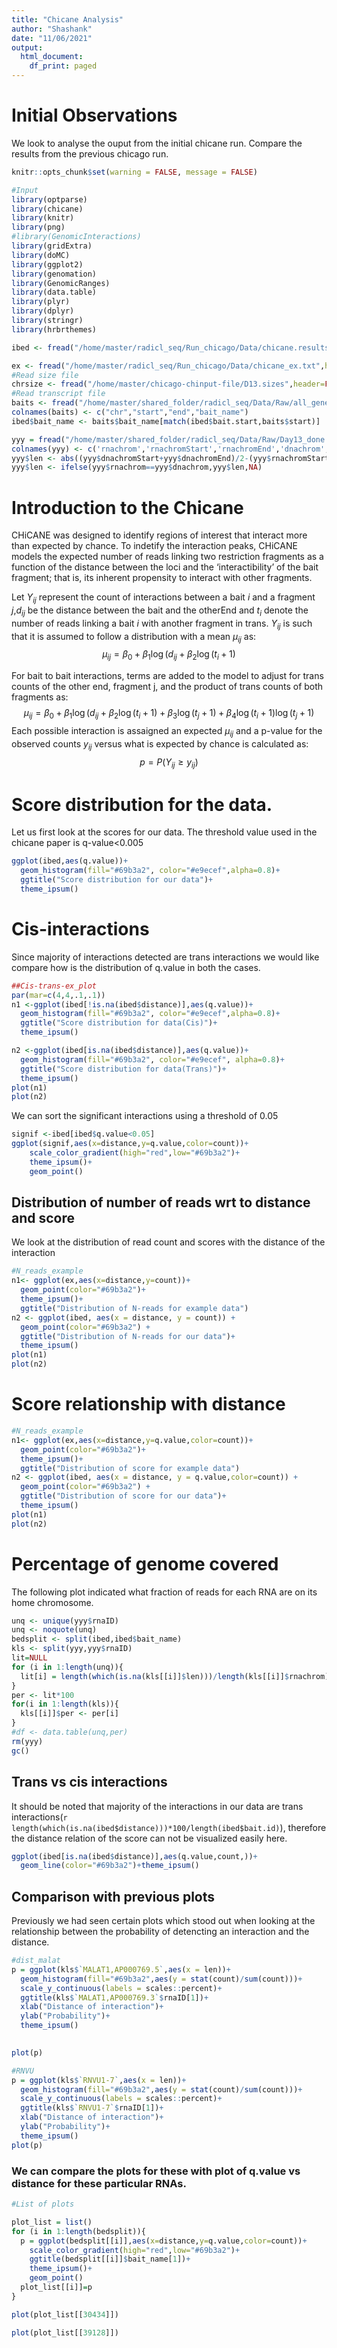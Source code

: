 ```yaml
---
title: "Chicane Analysis"
author: "Shashank"
date: "11/06/2021"
output:
  html_document:
    df_print: paged
---
```


# Initial Observations

We look to analyse the ouput from the initial chicane run. Compare the results from the previous chicago run.

```r
knitr::opts_chunk$set(warning = FALSE, message = FALSE) 
```


```r
#Input
library(optparse)
library(chicane)
library(knitr)
library(png)
#library(GenomicInteractions)
library(gridExtra)
library(doMC)
library(ggplot2)
library(genomation)
library(GenomicRanges)
library(data.table)
library(plyr)
library(dplyr)
library(stringr)
library(hrbrthemes)

ibed <- fread("/home/master/radicl_seq/Run_chicago/Data/chicane.results.rdcl.txt",header=TRUE,stringsAsFactors = FALSE,quote = "")

ex <- fread("/home/master/radicl_seq/Run_chicago/Data/chicane_ex.txt",header=TRUE,stringsAsFactors = FALSE,quote = "")
#Read size file
chrsize <- fread("/home/master/chicago-chinput-file/D13.sizes",header=FALSE,stringsAsFactors = FALSE,quote = "")
#Read transcript file
baits <- fread("/home/master/shared_folder/radicl_seq/Data/Raw/all_genes_location.txt",header = FALSE,stringsAsFactors = FALSE)
colnames(baits) <- c("chr","start","end","bait_name")
ibed$bait_name <- baits$bait_name[match(ibed$bait.start,baits$start)]

yyy = fread("/home/master/shared_folder/radicl_seq/Data/Raw/Day13_done.bedpe",header=FALSE,stringsAsFactors = FALSE,quote = "")
colnames(yyy) <- c('rnachrom','rnachromStart','rnachromEnd','dnachrom','dnachromStart','dnachromEnd','rnaID')
yyy$len <- abs((yyy$dnachromStart+yyy$dnachromEnd)/2-(yyy$rnachromStart+yyy$rnachromEnd)/2)
yyy$len <- ifelse(yyy$rnachrom==yyy$dnachrom,yyy$len,NA)


```
# Introduction to the Chicane 

CHiCANE was designed to identify regions of interest that interact more than expected by chance. To indetify the interaction peaks, CHiCANE models the expected number of reads linking two restriction fragments as a function of the distance between the loci and the ‘interactibility’ of the bait fragment; that is, its inherent propensity to interact with other fragments.

Let $Y_{ij}$ represent the count of interactions between a bait $i$ and a fragment $j$,$d_{ij}$ be the distance between the bait and the otherEnd and $t_{i}$ denote the number of reads linking a bait $i$ with another fragment in trans. $Y_{ij}$ is such that it is assumed to follow a distribution with a mean $\mu_{ij}$ as:
$$ \mu_{ij} = \beta_0 + \beta_1 \log(d_{ij} + \beta_2 \log(t_i+1) $$


For bait to bait interactions, terms are added to the model to adjust for trans counts of the other end, fragment j, and the product of trans counts of both fragments as:
$$ \mu_{ij} = \beta_0 + \beta_1 \log(d_{ij} + \beta_2 \log(t_i+1)  + \beta_3 \log(t_j + 1) + \beta_4 \log(t_i +1) \log(t_j+1)$$
Each possible interaction is assaigned an expected $\mu_{ij}$ and a p-value for the observed counts $y_{ij}$ versus what is expected by chance is calculated as:
$$p = P(Y_{ij} \geq y_{ij})$$



# Score distribution for the data.

Let us first look at the scores for our data. The threshold value used in the chicane paper is q-value<0.005

```r
ggplot(ibed,aes(q.value))+
  geom_histogram(fill="#69b3a2", color="#e9ecef",alpha=0.8)+
  ggtitle("Score distribution for our data")+
  theme_ipsum()
```

# Cis-interactions

Since majority of interactions detected are trans interactions we would like compare how is the distribution of q.value in both the cases.

```r
##Cis-trans-ex_plot
par(mar=c(4,4,.1,.1))
n1 <-ggplot(ibed[!is.na(ibed$distance)],aes(q.value))+
  geom_histogram(fill="#69b3a2", color="#e9ecef",alpha=0.8)+
  ggtitle("Score distribution for data(Cis)")+
  theme_ipsum()

n2 <-ggplot(ibed[is.na(ibed$distance)],aes(q.value))+
  geom_histogram(fill="#69b3a2", color="#e9ecef", alpha=0.8)+
  ggtitle("Score distribution for data(Trans)")+
  theme_ipsum()
plot(n1)
plot(n2)

```

We can sort the significant interactions using a threshold of 0.05

```r
signif <-ibed[ibed$q.value<0.05]
ggplot(signif,aes(x=distance,y=q.value,color=count))+
    scale_color_gradient(high="red",low="#69b3a2")+
    theme_ipsum()+
    geom_point()
```

## Distribution of number of reads wrt to distance and score

We look at the distribution of read count and scores with the distance of the interaction

```r
#N_reads_example
n1<- ggplot(ex,aes(x=distance,y=count))+
  geom_point(color="#69b3a2")+
  theme_ipsum()+
  ggtitle("Distribution of N-reads for example data")
n2 <- ggplot(ibed, aes(x = distance, y = count)) +
  geom_point(color="#69b3a2") +
  ggtitle("Distribution of N-reads for our data")+
  theme_ipsum()
plot(n1)
plot(n2)
```

# Score relationship with distance
```r
#N_reads_example
n1<- ggplot(ex,aes(x=distance,y=q.value,color=count))+
  geom_point(color="#69b3a2")+
  theme_ipsum()+
  ggtitle("Distribution of score for example data")
n2 <- ggplot(ibed, aes(x = distance, y = q.value,color=count)) +
  geom_point(color="#69b3a2") +
  ggtitle("Distribution of score for our data")+
  theme_ipsum()
plot(n1)
plot(n2)
```

# Percentage of genome covered
The following plot indicated what fraction of reads for each RNA are on its home chromosome.

```r
unq <- unique(yyy$rnaID)
unq <- noquote(unq)
bedsplit <- split(ibed,ibed$bait_name)
kls <- split(yyy,yyy$rnaID)
lit=NULL
for (i in 1:length(unq)){
  lit[i] = length(which(is.na(kls[[i]]$len)))/length(kls[[i]]$rnachrom)
}
per <- lit*100
for(i in 1:length(kls)){
  kls[[i]]$per <- per[i]
}
#df <- data.table(unq,per)
rm(yyy)
gc()
```

## Trans vs cis interactions

It should be noted that majority of the interactions in our data are trans interactions(`r length(which(is.na(ibed$distance)))*100/length(ibed$bait.id)`), therefore the distance relation of the score can not be visualized easily here. 


```r
ggplot(ibed[is.na(ibed$distance)],aes(q.value,count,))+
  geom_line(color="#69b3a2")+theme_ipsum()
```

## Comparison with previous plots

Previously we had seen certain plots which stood out when looking at the relationship between the probability of detencting an interaction and the distance.

```r
#dist_malat
p = ggplot(kls$`MALAT1,AP000769.5`,aes(x = len))+
  geom_histogram(fill="#69b3a2",aes(y = stat(count)/sum(count)))+
  scale_y_continuous(labels = scales::percent)+
  ggtitle(kls$`MALAT1,AP000769.3`$rnaID[1])+
  xlab("Distance of interaction")+
  ylab("Probability")+
  theme_ipsum()

  
plot(p)
```

```r
#RNVU
p = ggplot(kls$`RNVU1-7`,aes(x = len))+
  geom_histogram(fill="#69b3a2",aes(y = stat(count)/sum(count)))+
  scale_y_continuous(labels = scales::percent)+
  ggtitle(kls$`RNVU1-7`$rnaID[1])+
  xlab("Distance of interaction")+
  ylab("Probability")+
  theme_ipsum()
plot(p)
```

### We can compare the plots for these with plot of q.value vs distance for these particular RNAs.

```r
#List of plots

plot_list = list()
for (i in 1:length(bedsplit)){
  p = ggplot(bedsplit[[i]],aes(x=distance,y=q.value,color=count))+
    scale_color_gradient(high="red",low="#69b3a2")+
    ggtitle(bedsplit[[i]]$bait_name[1])+
    theme_ipsum()+
    geom_point()
  plot_list[[i]]=p
}
```

```r
plot(plot_list[[30434]])
```
```r
plot(plot_list[[39128]])
```

